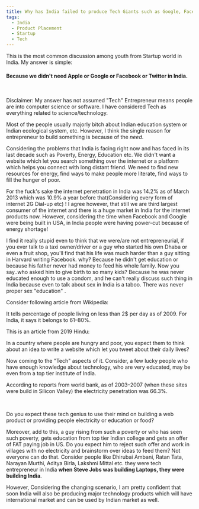 ```yaml
---
title: Why has India failed to produce Tech Giants such as Google, Facebook etc?
tags:
  - India
  - Product Placement
  - Startup
  - Tech
---
```


This is the most common discussion among youth from Startup world in India. My answer is simple:
<br/>

#### Because we didn't need Apple or Google or Facebook or Twitter in India.
<br/>

Disclaimer: My answer has not assumed "Tech" Entrepreneur means people are into computer science or software. I have considered Tech as everything related to science/technology.

Most of the people usually majorly bitch about Indian education system or Indian ecological system, etc. However, I think the single reason for entrepreneur to build something is because of the *need*.

Considering the problems that India is facing right now and has faced in its last decade such as Poverty, Energy, Education etc. We didn't want a website which let you search something over the internet or a platform which helps you connect with long distant friend. We need to find new resources for energy, find ways to make people more literate, find ways to fill the hunger of poor.

For the fuck's sake the internet penetration in India was 14.2% as of March 2013 which was 10.9% a year before that(Considering every form of internet 2G Dial-up etc) ! I agree however, that still we are third largest consumer of the internet and there is a huge market in India for the internet products now. However, considering the time when Facebook and Google were being built in USA, in India people were having power-cut because of energy shortage!

I find it really stupid even to think that we were/are not entrepreneurial, if you ever talk to a taxi owner/driver or a guy who started his own Dhaba or even a fruit shop, you'll find that his life was much harder than a guy sitting in Harvard writing Facebook. why? Because he didn't get education or because his father never had money to feed his whole family. Now you say..who asked him to give birth to so many kids? Because he was never educated enough to use a condom, and he can't really discuss such thing in India because even to talk about sex in India is a taboo. There was never proper sex "education" .

Consider following article from Wikipedia:

<Microlink
  size="large"
  url="https://en.wikipedia.org/wiki/Measuring_poverty"
/>

It tells percentage of people living on less than 2$ per day as of 2009. For India, it says it belongs to 61–80%.

This is an article from 2019 Hindu:
<Microlink
  url="https://www.thehindubusinessline.com/news/india-slips-to-102nd-rank-in-global-hunger-report-2019/article29698494.ece"
/>
<br/>

In a country where people are hungry and poor, you expect them to think about an idea to write a website which let you tweet about their daily lives?

Now coming to the "Tech" aspects of it. Consider, a few lucky people who have enough knowledge about technology, who are very educated, may be even from a top tier institute of India.

According to reports from world bank, as of 2003–2007 (when these sites were build in Silicon Valley) the electricity penetration was 66.3%.

<Microlink
  size="small"
  url="https://data.worldbank.org/indicator/EG.ELC.ACCS.ZS?locations=IN"
/>

<br/>

Do you expect these tech genius to use their mind on building a web product or providing people electricity or education or food?

Moreover, add to this, a guy rising from such a poverty or who has seen such poverty, gets education from top tier Indian college and gets an offer of FAT paying job in US. Do you expect him to reject such offer and work in villages with no electricity and brainstorm over ideas to feed them? Not everyone can do that.
Consider people like Dhirubai Ambani, Ratan Tata, Narayan Murthi, Aditya Birla, Lakshmi Mittal etc. they were tech entrepreneur in India **when Steve Jobs was building Laptops, they were building India**.

However, Considering the changing scenario, I am pretty confident that soon India will also be producing major technology products which will have international market and can be used by Indian market as well.